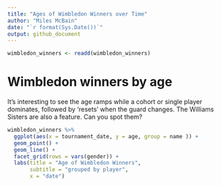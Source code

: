 ```yaml
---
title: "Ages of Wimbledon Winners over Time"
author: "Miles McBain"
date: "`r format(Sys.Date())`"
output: github_document
---
```


```r
wimbledon_winners <- readd(wimbledon_winners)
```

# Wimbledon winners by age

It's interesting to see the age ramps while a cohort or single player dominates,
followed by 'resets' when the guard changes. The Williams Sisters are also a feature. Can you spot them?

```r
wimbledon_winners %>%
  ggplot(aes(x = tournament_date, y = age, group = name )) +
  geom_point() +
  geom_line() +
  facet_grid(rows = vars(gender)) +
  labs(title = "Age of Wimbledon Winners",
       subtitle = "grouped by player",
       x = "date")
  

```
